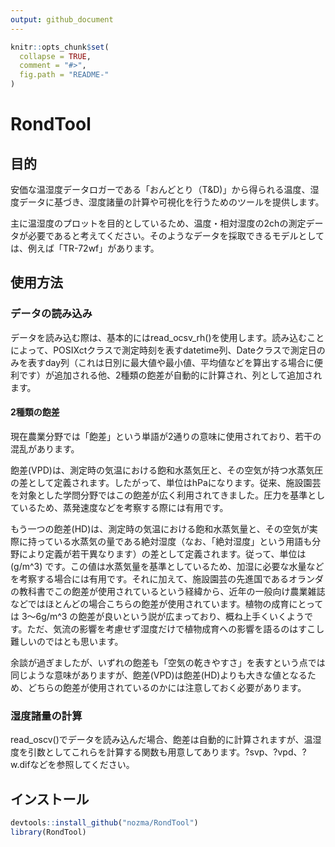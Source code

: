 ```yaml
---
output: github_document
---
```


<!-- README.md is generated from README.Rmd. Please edit that file -->

```r
knitr::opts_chunk$set(
  collapse = TRUE,
  comment = "#>",
  fig.path = "README-"
)
```

# RondTool

## 目的

安価な温湿度データロガーである「おんどとり（T&D)」から得られる温度、湿度データに基づき、湿度諸量の計算や可視化を行うためのツールを提供します。

主に温湿度のプロットを目的としているため、温度・相対湿度の2chの測定データが必要であると考えてください。そのようなデータを採取できるモデルとしては、例えば「TR-72wf」があります。

## 使用方法

### データの読み込み

データを読み込む際は、基本的にはread_ocsv_rh()を使用します。読み込むことによって、POSIXctクラスで測定時刻を表すdatetime列、Dateクラスで測定日のみを表すday列（これは日別に最大値や最小値、平均値などを算出する場合に便利です）が追加される他、2種類の飽差が自動的に計算され、列として追加されます。

#### 2種類の飽差

現在農業分野では「飽差」という単語が2通りの意味に使用されており、若干の混乱があります。

飽差(VPD)は、測定時の気温における飽和水蒸気圧と、その空気が持つ水蒸気圧の差として定義されます。したがって、単位はhPaになります。従来、施設園芸を対象とした学問分野ではこの飽差が広く利用されてきました。圧力を基準としているため、蒸発速度などを考察する際には有用です。

もう一つの飽差(HD)は、測定時の気温における飽和水蒸気量と、その空気が実際に持っている水蒸気の量である絶対湿度（なお、「絶対湿度」という用語も分野により定義が若干異なります）の差として定義されます。従って、単位は (g/m^3) です。この値は水蒸気量を基準としているため、加湿に必要な水量などを考察する場合には有用です。それに加えて、施設園芸の先進国であるオランダの教科書でこの飽差が使用されているという経緯から、近年の一般向け農業雑誌などではほとんどの場合こちらの飽差が使用されています。植物の成育にとっては 3〜6g/m^3 の飽差が良いという説が広まっており、概ね上手くいくようです。ただ、気流の影響を考慮せず湿度だけで植物成育への影響を語るのはすこし難しいのではとも思います。

余談が過ぎましたが、いずれの飽差も「空気の乾きやすさ」を表すという点では同じような意味がありますが、飽差(VPD)は飽差(HD)よりも大きな値となるため、どちらの飽差が使用されているのかには注意しておく必要があります。

### 湿度諸量の計算

read_oscv()でデータを読み込んだ場合、飽差は自動的に計算されますが、温湿度を引数としてこれらを計算する関数も用意してあります。?svp、?vpd、?w.difなどを参照してください。

## インストール

```r
devtools::install_github("nozma/RondTool")
library(RondTool)
```
